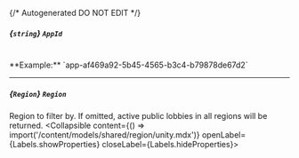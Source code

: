 {/* Autogenerated DO NOT EDIT  */}

##### *{`string`}* `AppId`
<br/>
**Example:** `app-af469a92-5b45-4565-b3c4-b79878de67d2`

---
##### *{`Region`}* `Region`
Region to filter by. If omitted, active public lobbies in all regions will be returned.
<Collapsible content={() => import('/content/models/shared/region/unity.mdx')} openLabel={Labels.showProperties} closeLabel={Labels.hideProperties}>
</Collapsible>


